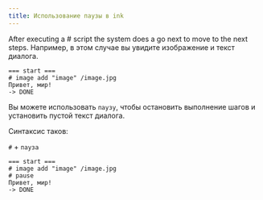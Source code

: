 ```yaml
---
title: Использование паузы в ink
---
```


After executing a # script the system does a <DynamicLink href="/start/labels-flow#next-step">go next</DynamicLink> to move to the next steps. Например, в этом случае вы увидите изображение и текст диалога.

```ink
=== start ===
# image add "image" /image.jpg
Привет, мир!
-> DONE
```

Вы можете использовать `паузу`, чтобы остановить выполнение шагов и установить пустой текст диалога.

Синтаксис таков:

`#` + `пауза`

```ink
=== start ===
# image add "image" /image.jpg
# pause
Привет, мир!
-> DONE
```
